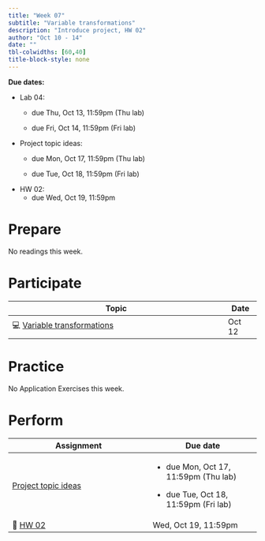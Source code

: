 ```yaml
---
title: "Week 07"
subtitle: "Variable transformations"
description: "Introduce project, HW 02"
author: "Oct 10 - 14"
date: ""
tbl-colwidths: [60,40]
title-block-style: none
---
```


::: callout-important
**Due dates:**

-   Lab 04:
    -   due Thu, Oct 13, 11:59pm (Thu lab)

    -   due Fri, Oct 14, 11:59pm (Fri lab)
-   Project topic ideas:
    -   due Mon, Oct 17, 11:59pm (Thu lab)

    -   due Tue, Oct 18, 11:59pm (Fri lab)
-   HW 02:
    -   due Wed, Oct 19, 11:59pm
:::

#  Prepare

No readings this week.

# Participate

+--------------------------------------------------------------------------+-----------+
| Topic                                                                    | Date      |
+==========================================================================+===========+
| 💻 [Variable transformations](../slides/13-variable-transformations.qmd) | Oct 12    |
+--------------------------------------------------------------------------+-----------+

# Practice

No Application Exercises this week.

# Perform

+----------------------------------------------------+----------------------------------------+
| Assignment                                         | Due date                               |
+====================================================+========================================+
| [Project topic ideas](../project-instructions.qmd) | -   due Mon, Oct 17, 11:59pm (Thu lab) |
|                                                    |                                        |
|                                                    | ```{=html}                             |
|                                                    | <!-- -->                               |
|                                                    | ```                                    |
|                                                    | -   due Tue, Oct 18, 11:59pm (Fri lab) |
+----------------------------------------------------+----------------------------------------+
| 📝 [HW 02](../hw/hw-02.qmd)                        | Wed, Oct 19, 11:59pm                   |
+----------------------------------------------------+----------------------------------------+
